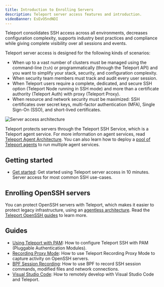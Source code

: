 ```yaml
---
title: Introduction to Enrolling Servers
description: Teleport server access features and introduction.
videoBanner: EsEvO5ndNDI
---
```


Teleport consolidates SSH access across all environments, decreases
configuration complexity, supports industry best practices and compliance while
giving complete visibility over all sessions and events.

Teleport server access is designed for the following kinds of scenarios:

- When up to a vast number of clusters must be managed using the command-line (`tsh`) or programmatically (through the Teleport API) and you want to simplify your stack, security, and configuration complexity.
- When security team members must track and audit every user session. 
- When Teleport users require a complete, dedicated, and secure SSH option (Teleport Node running in SSH mode) and more than a certificate authority (Teleport Auth) with proxy (Teleport Proxy).
- When resource and network security must be maximized: SSH certificates over secret keys, multi-factor authentication (MFA), Single Sign-On (SSO), and short-lived certificates.

![Server access architecture](../../../img/server-access/architecture.png)

Teleport protects servers through the Teleport SSH Service, which is a Teleport
agent service. For more information on agent services, read [Teleport Agent
Architecture](../../reference/architecture/agents.mdx). You can also learn how to deploy a
[pool of Teleport agents](../agents/introduction.mdx) to run multiple agent
services.

## Getting started

- [Get started](getting-started.mdx): Get started using Teleport server access
  in 10 minutes. Server access for most common SSH use-cases.

## Enrolling OpenSSH servers

You can protect OpenSSH servers with Teleport, which makes it easier to protect
legacy infrastructure, using an [agentless architecture](openssh/openssh-agentless.mdx).
Read the [Teleport OpenSSH guides](./openssh.mdx) to learn more.

## Guides

- [Using Teleport with PAM](./guides/ssh-pam.mdx): How to configure Teleport SSH with PAM (Pluggable Authentication Modules).
- [Recording Proxy Mode](./guides/recording-proxy-mode.mdx): How to use Teleport Recording Proxy Mode to capture activity on OpenSSH servers.
- [BPF Session Recording](./guides/bpf-session-recording.mdx): How to use BPF to record SSH session commands, modified files and network connections.
- [Visual Studio Code](./guides/vscode.mdx): How to remotely develop with Visual Studio Code and Teleport.
